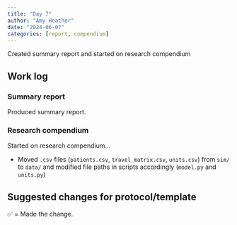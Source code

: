 ```yaml
---
title: "Day 7"
author: "Amy Heather"
date: "2024-06-07"
categories: [report, compendium]
---
```


::: {.callout-note}

Created summary report and started on research compendium

:::

## Work log

### Summary report

Produced summary report.

### Research compendium

Started on research compendium...

* Moved `.csv` files (`patients.csv`, `travel_matrix.csv`, `units.csv`) from `sim/` to `data/` and modified file paths in scripts accordingly (`model.py` and `units.py`)

## Suggested changes for protocol/template

✅ = Made the change.